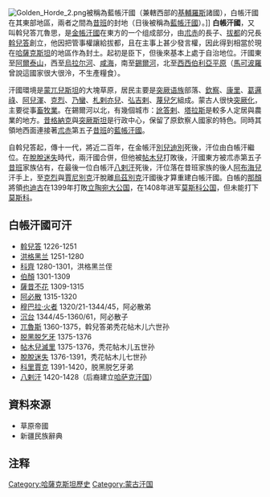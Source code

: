 {{no footnotes|time=2015-05-26T17:49:42+00:00}}
{{蒙古族历史}}
[[File:Golden_Horde_2.png|thumb]]被稱為藍帳汗國（兼轄西部的[[基輔羅斯|基輔羅斯]]諸國），白帳汗國在其東部地區，兩者之間為[[昔班|昔班]]的封地（日後被稱為[[藍帳汗國|藍帳汗國]]）。]]
'''白帳汗國'''，又叫斡兒答兀魯思{{NoteTag|兀鲁思（ulus）：蒙古语“人民、分地、国家”之意}}，是[[欽察汗國|金帳汗國]]在東方的一个组成部分，由[[朮赤|朮赤]]的長子、[[拔都|拔都]]的兄長[[斡兒答|斡兒答]]創立，他因把管事權讓給拔都，且在主事上甚少發言權，因此得到相當於現在[[哈薩克斯坦|哈薩克斯坦]]的地區作為封土。起初是臣下，但後來基本上處于自治地位。汗國東至[[阿爾泰山|阿爾泰山]]，西至[[烏拉尔河|烏拉尔河]]、[[咸海|咸海]]，南至[[錫爾河|錫爾河]]，北至[[西西伯利亞平原|西西伯利亞平原]]（[[馬可波羅|馬可波羅]]曾說這國家很大很泠，不生產糧食）。

汗國環境是[[蒙兀兒斯坦|蒙兀兒斯坦]]的大塊草原，居民主要是[[突厥语族|突厥语族]]部落、[[欽察|欽察]]、[[康里|康里]]、[[葛邏祿|葛邏祿]]、[[阿兒渾|阿兒渾]]、[[克烈|克烈]]、[[乃蠻|乃蠻]]、[[札剌亦兒|札剌亦兒]]、[[弘吉剌|弘吉剌]]、[[蔑兒乞|蔑兒乞]]組成。蒙古人很快[[突厥化|突厥化]]，主要從事[[畜牧業|畜牧業]]。在錫爾河以北，有幾個城市：[[訛答剌|訛答剌]]、[[塔拉斯|塔拉斯]]是較多人定居與農業的地方。[[昔格納克|昔格納克]]與[[突厥斯坦|突厥斯坦]]是行政中心，保留了原欽察人國家的特色。同時其領地西面連接著[[朮赤|朮赤]]第五子[[昔班|昔班]]的[[藍帳汗國|藍帳汗國]]。

自斡兒答起，傳十一代，將近二百年，在金帳汗[[別兒迪別|別兒迪別]]死後，汗位由白帳汗繼位。在[[脫脫迷失|脫脫迷失]]時代，兩汗國合併，但他被[[帖木兒|帖木兒]]打敗後，汗國東方被朮赤第五子[[昔班|昔班]]家族佔有，在最後一位白帳汗[[八剌汗|八剌汗]]死後，汗位落在昔班家族的後人[[阿布海兒|阿布海兒]]汗手上，至[[克烈|克烈]]與[[賈尼別克|賈尼別克]]汗脫離[[烏茲別克|烏茲別克]]汗國後才算重建白帳汗國。白帳的[[那顏|那顏]]將領[[也迪古|也迪古]]在1399年打敗[[立陶宛大公国|立陶宛大公国]]，在1408年进军[[莫斯科公国|莫斯科公国]]，但未能打下[[莫斯科|莫斯科]]。

== 白帳汗國可汗 ==
{{main|钦察汗国世系图}}
* [[斡兒答|斡兒答]] 1226-1251
* [[洪格黑兰|洪格黑兰]] 1251-1280
* [[科齊|科齊]] 1280-1301，洪格黑兰侄
* [[伯颜_(白帐汗国)|伯顏]] 1301-1309
* [[薩昔不花|薩昔不花]] 1309-1315
* [[阿必散|阿必散]] 1315-1320
* [[穆巴拉·火者|穆巴拉·火者]] 1320/21-1344/45，阿必散弟
* [[沉台|沉台]] 1344/45-1360/61，阿必散子
* [[兀魯斯|兀魯斯]] 1360-1375，斡兒答弟秃花帖木儿六世孙
* [[脱黑脱乞牙|脱黑脱乞牙]] 1375-1376
* [[帖木兒滅里|帖木兒滅里]] 1375-1376，秃花帖木儿五世孙
* [[脫脫迷失|脫脫迷失]] 1376-1391，秃花帖木儿七世孙
* [[科里賈克|科里賈克]] 1391-1420，脱黑脱乞牙弟
* [[八剌汗|八剌汗]] 1420-1428（后裔建立[[哈萨克汗国|哈萨克汗国]]）

== 資料來源 ==
* 草原帝國
* 新疆民族辭典

== 注释 ==
{{NoteFoot}}

[[Category:哈薩克斯坦歷史|Category:哈薩克斯坦歷史]]
[[Category:蒙古汗国|Category:蒙古汗国]]